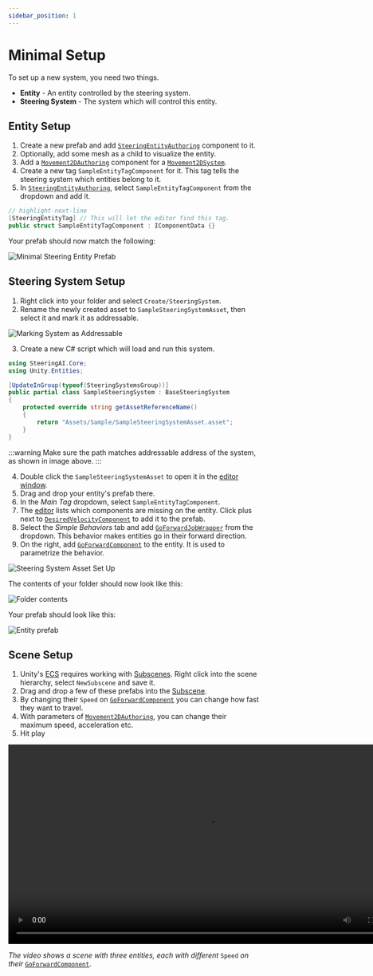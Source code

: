```yaml
---
sidebar_position: 1
---
```



# Minimal Setup

To set up a new system, you need two things.

- **Entity** - An entity controlled by the steering system.
- **Steering System** - The system which will control this entity.

## Entity Setup 

1. Create a new prefab and add [`SteeringEntityAuthoring`](/docs/documentation-core/base-system/steering-entity) component to it.
2. Optionally, add some mesh as a child to visualize the entity.
3. Add a [`Movement2DAuthoring`](/docs/documentation-defaults/movement/0_2D-movement) component for a [`Movement2DSystem`](/docs/documentation-defaults/movement/0_2D-movement).
4. Create a new tag `SampleEntityTagComponent` for it. This tag tells the steering system which entities belong to it.
5. In [`SteeringEntityAuthoring`](/docs/documentation-core/base-system/steering-entity), select `SampleEntityTagComponent` from the dropdown and add it.

```csharp title="SampleEntityTag.cs"
// highlight-next-line
[SteeringEntityTag] // This will let the editor find this tag. 
public struct SampleEntityTagComponent : IComponentData {}
```

Your prefab should now match the following:

![Minimal Steering Entity Prefab](./imgs/MinimalSteeringEntity.png)

## Steering System Setup

1. Right click into your folder and select `Create/SteeringSystem`. 
2. Rename the newly created asset to `SampleSteeringSystemAsset`, then select it and mark it as addressable. 

![Marking System as Addressable](./imgs/AddressablePath.png)

3. Create a new C# script which will load and run this system. 

```csharp title="SampleSteeringSystem.cs"
using SteeringAI.Core;
using Unity.Entities;

[UpdateInGroup(typeof(SteeringSystemsGroup))]
public partial class SampleSteeringSystem : BaseSteeringSystem
{
    protected override string getAssetReferenceName()
    {
        return "Assets/Sample/SampleSteeringSystemAsset.asset";
    }
}
```
:::warning
Make sure the path matches addressable address of the system, as shown in image above.
:::

4. Double click the `SampleSteeringSystemAsset` to open it in the [editor window](/docs/documentation-core/editor). 
5. Drag and drop your entity's prefab there. 
6. In the *Main Tag* dropdown, select `SampleEntityTagComponent`.
7. The [editor](/docs/documentation-core/editor) lists which components are missing on the entity. Click plus next to [`DesiredVelocityComponent`](/docs/documentation-defaults/Combiner#desiredvelocitycomponent) to add it to the prefab. 
8. Select the *Simple Behaviors* tab and add [`GoForwardJobWrapper`](/docs/documentation-defaults/behaviors/simple-behaviors/go-foward) from the dropdown. This behavior makes entities go in their forward direction.
9. On the right, add [`GoForwardComponent`](/docs/documentation-defaults/behaviors/simple-behaviors/go-foward#goforwardcomponent) to the entity. It is used to parametrize the behavior.

![Steering System Asset Set Up](/img/MinimalSteeringSystem.png)

The contents of your folder should now look like this: 

![Folder contents](./imgs/Project.png)

Your prefab should look like this:

![Entity prefab](./imgs/Prefab.png)

## Scene Setup
1. Unity's [ECS](https://docs.unity3d.com/Packages/com.unity.entities@1.3/manual/index.html) requires working with [Subscenes](https://docs.unity3d.com/Packages/com.unity.entities@1.3/manual/conversion-subscenes.html). Right click into the scene hierarchy, select `NewSubscene` and save it.
2. Drag and drop a few of these prefabs into the [Subscene](https://docs.unity3d.com/Packages/com.unity.entities@1.3/manual/conversion-subscenes.html).
3. By changing their `Speed` on [`GoForwardComponent`](/docs/documentation-defaults/behaviors/simple-behaviors/go-foward#goforwardcomponent) you can change how fast they want to travel. 
4. With parameters of [`Movement2DAuthoring`](/docs/documentation-defaults/movement/0_2D-movement), you can change their maximum speed, acceleration etc.
5. Hit play

<video controls width="800">
  <source src={useBaseUrl("/videos/GoForwardVideo.mp4")} type="video/mp4" />
  Your browser does not support the video tag.
</video>

*The video shows a scene with three entities, each with different* `Speed` *on their* [`GoForwardComponent`](/docs/documentation-defaults/behaviors/simple-behaviors/go-foward#goforwardcomponent).
